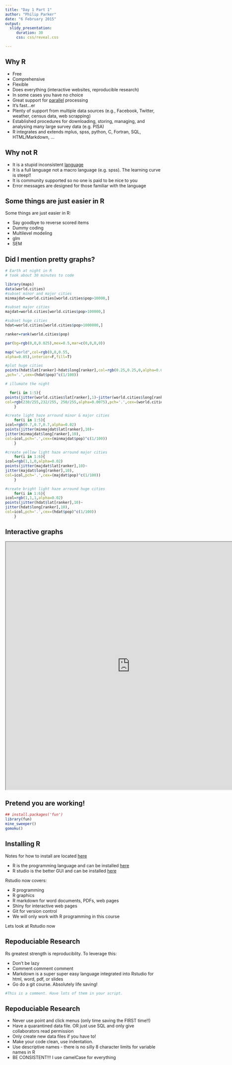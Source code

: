 ```yaml
---
title: "Day 1 Part 1"
author: "Philip Parker"
date: "6 February 2015"
output:
  slidy_presentation:
     duration: 30
     css: css/reveal.css

---
```


## Why R

- Free
- Comprehensive
- Flexible
- Does everything (interactive websites, reproducible research)
- In some cases you have no choice
- Great support for [parallel](http://www.r-bloggers.com/how-to-go-parallel-in-r-basics-tips/) processing
- It's fast...er
- Plenty of support from multiple data sources (e.g., Facebook, Twitter, weather, census data, web scrapping)
- Established procedures for downloading, storing, managing, and analysing many large survey data (e.g. PISA)
- R integrates and extends mplus, spss, python, C, Fortran, SQL, HTML/Markdown, ...


## Why not R
- It is a stupid inconsistent [language](http://www.burns-stat.com/pages/Tutor/R_inferno.pdf)
- It is a full language not a macro language (e.g. spss). The learning curve is steep!!
- It is community supported so no one is paid to be nice to you
- Error messages are designed for those familiar with the language


## Some things are just easier in R
Some things are just easier in R:

- Say goodbye to reverse scored items
- Dummy coding
- Multilevel modeling
- glm
- SEM

## Did I mention pretty graphs?
```r
# Earth at night in R
# took about 30 minutes to code

library(maps)
data(world.cities)
#subset minor and major cities
minmajdat=world.cities[world.cities$pop>10000,]

#subset major cities
majdat=world.cities[world.cities$pop>100000,]

#subset huge cities
hdat=world.cities[world.cities$pop>1000000,]

ranker=rank(world.cities$pop)

par(bg=rgb(0,0,0.025),mex=0.5,mar=c(0,0,0,0))

map("world",col=rgb(0,0,0.55,
alpha=0.05),interior=F,fill=T)

#plot huge cities
points(hdat$lat[ranker]~hdat$long[ranker],col=rgb(0.25,0.25,0,alpha=0.05)
,pch='.',cex=(hdat$pop)^c(1/100))

# illumate the night

  for(i in 1:5){
points(jitter(world.cities$lat[ranker],1)~jitter(world.cities$long[ranker],1),
col=rgb(230/255,232/255, 250/255,alpha=0.0075),pch='.',cex=(world.cities$pop)^c(1/100))
	}

#create light haze arround minor & major cities
	for(i in 1:5){
icol=rgb(0.7,0.7,0.7,alpha=0.02)
points(jitter(minmajdat$lat[ranker],10)~
jitter(minmajdat$long[ranker],10),
col=icol,pch='.',cex=(minmajdat$pop)^c(1/100))
	}

#create yellow light haze arround major cities
	for(i in 1:6){
icol=rgb(1,1,0,alpha=0.02)
points(jitter(majdat$lat[ranker],10)~
jitter(majdat$long[ranker],10),
col=icol,pch='.',cex=(majdat$pop)^c(1/100))
	}

#create bright light haze arround huge cities
	for(i in 1:6){
icol=rgb(1,1,1,alpha=0.02)
points(jitter(hdat$lat[ranker],10)~
jitter(hdat$long[ranker],10),
col=icol,pch='.',cex=(hdat$pop)^c(1/100))
	}
```

## Interactive graphs
<iframe src="http://rpubs.com/PhilipParker/plots2" width="800" height="800"></iframe>


## Pretend you are working!
```r
## install.packages('fun')
library(fun)
mine_sweeper()
gomoku()
```


## Installing R
Notes for how to install are located [here](https://github.com/pdparker/rcourse)

- R is the programming language and can be installed [here](http://cran.r-project.org/)
- R studio is the better GUI and can be installed [here](http://www.rstudio.com/products/rstudio/download/)

Rstudio now covers:

  - R programming
  - R graphics
  - R markdown for word documents, PDFs, web pages
  - Shiny for interactive web pages
  - Git for version control
  - We will only work with R programming in this course
  
Lets look at Rstudio now
  
## Repoduciable Research
Rs greatest strength is reproduciblity. To leverage this:

- Don't be lazy
- Comment comment comment
- Markdown is a super super easy language integrated into Rstudio for html, word, pdf, or slides
- Go do a git course. Absolutely life saving!

```r
#This is a comment. Have lots of them in your script.
```

## Repoduciable Research
- Never use point and click menus (only time saving the FIRST time!!)
- Have a quarantined data file. OR just use SQL and only give collaborators read permission 
- Only create new data files if you have to!
- Make your code clean, use indentation.
- Use descriptive names - there is no silly 8 character limits for variable names in R
- BE CONSISTENT!!! I use camelCase for everything


